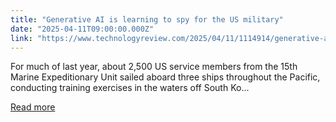 ```yaml
---
title: "Generative AI is learning to spy for the US military"
date: "2025-04-11T09:00:00.000Z"
link: "https://www.technologyreview.com/2025/04/11/1114914/generative-ai-is-learning-to-spy-for-the-us-military/"
---
```


For much of last year, about 2,500 US service members from the 15th Marine Expeditionary Unit sailed aboard three ships throughout the Pacific, conducting training exercises in the waters off South Ko...

[Read more](https://www.technologyreview.com/2025/04/11/1114914/generative-ai-is-learning-to-spy-for-the-us-military/)
